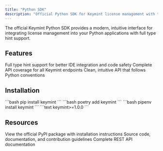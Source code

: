 ```yaml
---
title: "Python SDK"
description: "Official Python SDK for Keymint license management with type hints and a clean, Pythonic interface."
---
```


<Info>
The official Keymint Python SDK provides a modern, intuitive interface for integrating license management into your Python applications with full type hint support.
</Info>

## Features

<CardGroup cols={2}>
  <Card title="Type Hints" icon="code">
    Full type hint support for better IDE integration and code safety
  </Card>
  <Card title="Comprehensive Coverage" icon="shield-check">
    Complete API coverage for all Keymint endpoints
  </Card>
  <Card title="Pythonic Interface" icon="python">
    Clean, intuitive API that follows Python conventions
  </Card>
</CardGroup>

## Installation

<Tabs>
  <Tab title="pip">
    ```bash
    pip install keymint
    ```
  </Tab>
  
  <Tab title="Poetry">
    ```bash
    poetry add keymint
    ```
  </Tab>
  
  <Tab title="pipenv">
    ```bash
    pipenv install keymint
    ```
  </Tab>
  
  <Tab title="requirements.txt">
    ```text
    keymint>=1.0.0
    ```
  </Tab>
</Tabs>

## Resources

<CardGroup cols={2}>
  <Card title="PyPI Package" icon="box" href="https://pypi.org/project/keymint/">
    View the official PyPI package with installation instructions
  </Card>
  <Card title="GitHub Repository" icon="github" href="https://github.com/keymint-dev/keymint-python">
    Source code, documentation, and contribution guidelines
  </Card>
  <Card title="API Reference" icon="book" href="/api-reference/overview">
    Complete REST API documentation
  </Card>
</CardGroup>

